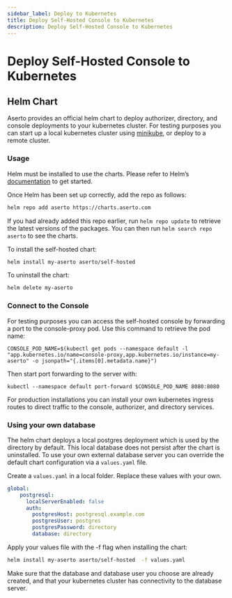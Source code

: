 ```yaml
---
sidebar_label: Deploy to Kubernetes
title: Deploy Self-Hosted Console to Kubernetes
description: Deploy Self-Hosted Console to Kubernetes
---
```


# Deploy Self-Hosted Console to Kubernetes

## Helm Chart

Aserto provides an official helm chart to deploy authorizer, directory, and console deployments to your kubernetes cluster.  For testing purposes you can start up a local kubernetes cluster using [minikube](https://minikube.sigs.k8s.io/docs/start/), or deploy to a remote cluster.

### Usage
Helm must be installed to use the charts. Please refer to Helm’s [documentation](https://helm.sh/docs/intro/install/) to get started.

Once Helm has been set up correctly, add the repo as follows:

```bash
helm repo add aserto https://charts.aserto.com
```

If you had already added this repo earlier, run `helm repo update` to retrieve the latest versions of the packages. You can then run `helm search repo aserto` to see the charts.

To install the self-hosted chart:

```bash
helm install my-aserto aserto/self-hosted
```

To uninstall the chart:

```bash
helm delete my-aserto
```

### Connect to the Console

For testing purposes you can access the self-hosted console by forwarding a port to the console-proxy pod.  Use this command to retrieve the pod name:

```
CONSOLE_POD_NAME=$(kubectl get pods --namespace default -l "app.kubernetes.io/name=console-proxy,app.kubernetes.io/instance=my-aserto" -o jsonpath="{.items[0].metadata.name}")
```

Then start port forwarding to the server with:
```
kubectl --namespace default port-forward $CONSOLE_POD_NAME 8080:8080
```

For production installations you can install your own kubernetes ingress routes to direct traffic to the console, authorizer, and directory services.

### Using your own database

The helm chart deploys a local postgres deployment which is used by the directory by default.  This local database does not persist after the chart is uninstalled.  To use your own external database server you can override the default chart configuration via a `values.yaml` file.

Create a `values.yaml` in a local folder.  Replace these values with your own.
```yaml
global:
    postgresql:
      localServerEnabled: false
      auth:
        postgresHost: postgresql.example.com
        postgresUser: postgres
        postgresPassword: directory
        database: directory
```
Apply your values file with the -f flag when installing the chart:
```bash
helm install my-aserto aserto/self-hosted  -f values.yaml
```

Make sure that the database and database user you choose are already created, and that your kubernetes cluster has connectivity to the database server.
